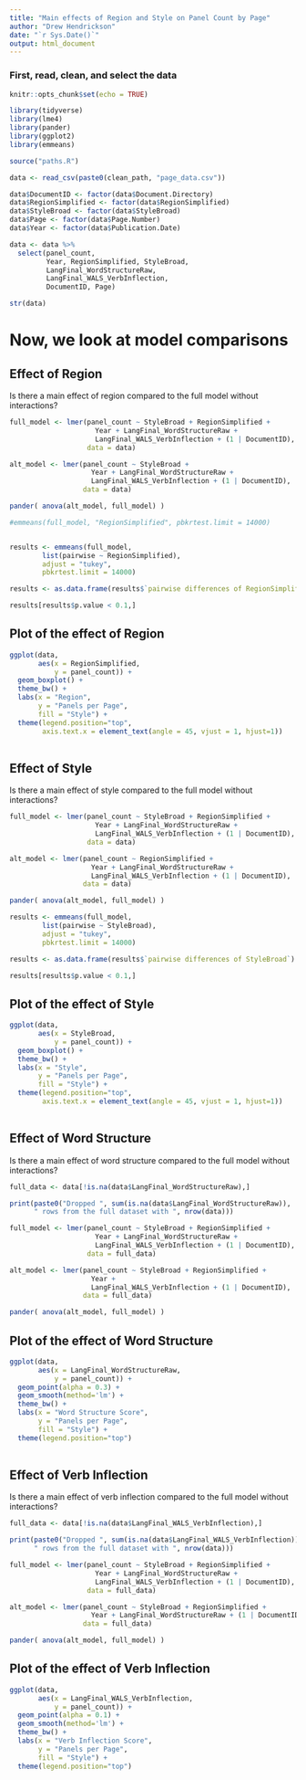 ```yaml
---
title: "Main effects of Region and Style on Panel Count by Page"
author: "Drew Hendrickson"
date: "`r Sys.Date()`"
output: html_document
---
```


### First, read, clean, and select the data

```r
knitr::opts_chunk$set(echo = TRUE)
```

```r

library(tidyverse)
library(lme4)
library(pander)
library(ggplot2)
library(emmeans)


```




```r



source("paths.R")

data <- read_csv(paste0(clean_path, "page_data.csv"))

data$DocumentID <- factor(data$Document.Directory)
data$RegionSimplified <- factor(data$RegionSimplified)
data$StyleBroad <- factor(data$StyleBroad)
data$Page <- factor(data$Page.Number)
data$Year <- factor(data$Publication.Date)

```

```r

data <- data %>%
  select(panel_count, 
         Year, RegionSimplified, StyleBroad,
         LangFinal_WordStructureRaw,
         LangFinal_WALS_VerbInflection,
         DocumentID, Page)

str(data)

```

# Now, we look at model comparisons


## Effect of Region

Is there a main effect of region compared to the full model without interactions?

```r

full_model <- lmer(panel_count ~ StyleBroad + RegionSimplified + 
                     Year + LangFinal_WordStructureRaw + 
                     LangFinal_WALS_VerbInflection + (1 | DocumentID),
                   data = data)

alt_model <- lmer(panel_count ~ StyleBroad + 
                    Year + LangFinal_WordStructureRaw + 
                    LangFinal_WALS_VerbInflection + (1 | DocumentID),
                  data = data)

pander( anova(alt_model, full_model) )

```


```r

#emmeans(full_model, "RegionSimplified", pbkrtest.limit = 14000)


results <- emmeans(full_model,
        list(pairwise ~ RegionSimplified),
        adjust = "tukey",
        pbkrtest.limit = 14000)

results <- as.data.frame(results$`pairwise differences of RegionSimplified`)

results[results$p.value < 0.1,]

```

## Plot of the effect of Region


```r

ggplot(data,
       aes(x = RegionSimplified, 
           y = panel_count)) +
  geom_boxplot() +
  theme_bw() +
  labs(x = "Region",
       y = "Panels per Page",
       fill = "Style") +
  theme(legend.position="top",
        axis.text.x = element_text(angle = 45, vjust = 1, hjust=1))
  

```

## Effect of Style

Is there a main effect of style compared to the full model without interactions?

```r

full_model <- lmer(panel_count ~ StyleBroad + RegionSimplified + 
                     Year + LangFinal_WordStructureRaw + 
                     LangFinal_WALS_VerbInflection + (1 | DocumentID),
                   data = data)

alt_model <- lmer(panel_count ~ RegionSimplified + 
                    Year + LangFinal_WordStructureRaw + 
                    LangFinal_WALS_VerbInflection + (1 | DocumentID),
                  data = data)

pander( anova(alt_model, full_model) )

```

```r

results <- emmeans(full_model,
        list(pairwise ~ StyleBroad),
        adjust = "tukey",
        pbkrtest.limit = 14000)

results <- as.data.frame(results$`pairwise differences of StyleBroad`)

results[results$p.value < 0.1,]

```

## Plot of the effect of Style


```r

ggplot(data,
       aes(x = StyleBroad, 
           y = panel_count)) +
  geom_boxplot() +
  theme_bw() +
  labs(x = "Style",
       y = "Panels per Page",
       fill = "Style") +
  theme(legend.position="top",
        axis.text.x = element_text(angle = 45, vjust = 1, hjust=1))
  

```



############


## Effect of Word Structure

Is there a main effect of word structure compared to the full model without interactions?

```r

full_data <- data[!is.na(data$LangFinal_WordStructureRaw),]

print(paste0("Dropped ", sum(is.na(data$LangFinal_WordStructureRaw)),
      " rows from the full dataset with ", nrow(data)))

full_model <- lmer(panel_count ~ StyleBroad + RegionSimplified + 
                     Year + LangFinal_WordStructureRaw + 
                     LangFinal_WALS_VerbInflection + (1 | DocumentID),
                   data = full_data)

alt_model <- lmer(panel_count ~ StyleBroad + RegionSimplified + 
                    Year +  
                    LangFinal_WALS_VerbInflection + (1 | DocumentID),
                  data = full_data)

pander( anova(alt_model, full_model) )

```


## Plot of the effect of Word Structure


```r

ggplot(data,
       aes(x = LangFinal_WordStructureRaw, 
           y = panel_count)) +
  geom_point(alpha = 0.3) +
  geom_smooth(method='lm') + 
  theme_bw() +
  labs(x = "Word Structure Score",
       y = "Panels per Page",
       fill = "Style") +
  theme(legend.position="top")
  

```


############


## Effect of Verb Inflection

Is there a main effect of verb inflection compared to the full model without interactions?

```r

full_data <- data[!is.na(data$LangFinal_WALS_VerbInflection),]

print(paste0("Dropped ", sum(is.na(data$LangFinal_WALS_VerbInflection)),
      " rows from the full dataset with ", nrow(data)))

full_model <- lmer(panel_count ~ StyleBroad + RegionSimplified + 
                     Year + LangFinal_WordStructureRaw + 
                     LangFinal_WALS_VerbInflection + (1 | DocumentID),
                   data = full_data)

alt_model <- lmer(panel_count ~ StyleBroad + RegionSimplified + 
                    Year + LangFinal_WordStructureRaw + (1 | DocumentID),
                  data = full_data)

pander( anova(alt_model, full_model) )

```


## Plot of the effect of Verb Inflection


```r

ggplot(data,
       aes(x = LangFinal_WALS_VerbInflection, 
           y = panel_count)) +
  geom_point(alpha = 0.1) +
  geom_smooth(method='lm') + 
  theme_bw() +
  labs(x = "Verb Inflection Score",
       y = "Panels per Page",
       fill = "Style") +
  theme(legend.position="top")
  

```

